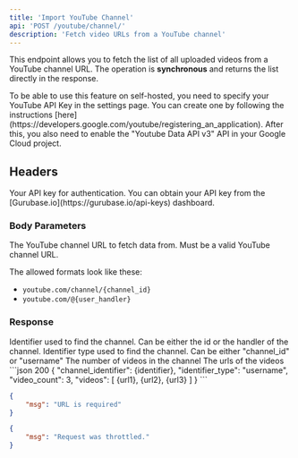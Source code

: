 ```yaml
---
title: 'Import YouTube Channel'
api: 'POST /youtube/channel/'
description: 'Fetch video URLs from a YouTube channel'
---
```


This endpoint allows you to fetch the list of all uploaded videos from a YouTube channel URL. The operation is **synchronous** and returns the list directly in the response.

<Note>
To be able to use this feature on self-hosted, you need to specify your YouTube API Key in the settings page. You can create one by following the instructions [here](https://developers.google.com/youtube/registering_an_application). After this, you also need to enable the "Youtube Data API v3" API in your Google Cloud project.
</Note>

## Headers

<ParamField header="x-api-key" type="string" required>
  Your API key for authentication. You can obtain your API key from the [Gurubase.io](https://gurubase.io/api-keys) dashboard.
</ParamField>

### Body Parameters

<ParamField body="url" type="string" required>
The YouTube channel URL to fetch data from. Must be a valid YouTube channel URL.

The allowed formats look like these:

- `youtube.com/channel/{channel_id}`
- `youtube.com/@{user_handler}`
</ParamField>

### Response

<ResponseField name="channel_identifier" type="string">
Identifier used to find the channel. Can be either the id or the handler of the channel.
</ResponseField>

<ResponseField name="identifier_type" type="string">
Identifier type used to find the channel. Can be either "channel_id" or "username"
</ResponseField>

<ResponseField name="video_count" type="int">
The number of videos in the channel
</ResponseField>

<ResponseField name="videos" type="list">
The urls of the videos
</ResponseField>

<ResponseExample>
```json 200
{
    "channel_identifier": {identifier},
    "identifier_type": "username",
    "video_count": 3,
    "videos": [
        {url1},
        {url2},
        {url3}
    ]
}
```

```json 400
{
    "msg": "URL is required"
}
```

```json 429
{
    "msg": "Request was throttled."
}
```
</ResponseExample>
